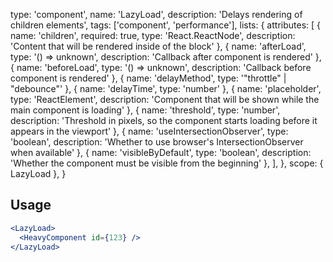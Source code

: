 
  type: 'component',
  name: 'LazyLoad',
  description: 'Delays rendering of children elements',
  tags: ['component', 'performance'],
  lists: {
    attributes: [
      { name: 'children', required: true, type: 'React.ReactNode', description: 'Content that will be rendered inside of the block' },
      { name: 'afterLoad', type: '() => unknown', description: 'Callback after component is rendered' },
      { name: 'beforeLoad', type: '() => unknown', description: 'Callback before component is rendered' },
      { name: 'delayMethod', type: '"throttle" | "debounce"' },
      { name: 'delayTime', type: 'number' },
      { name: 'placeholder', type: 'ReactElement', description: 'Component that will be shown while the main component is loading' },
      { name: 'threshold', type: 'number', description: 'Threshold in pixels, so the component starts loading before it appears in the viewport' },
      { name: 'useIntersectionObserver', type: 'boolean', description: 'Whether to use browser\'s IntersectionObserver when available' },
      { name: 'visibleByDefault', type: 'boolean', description: 'Whether the component must be visible from the beginning' },
    ],
  },
  scope: { LazyLoad },
}

## Usage

```jsx
<LazyLoad>
  <HeavyComponent id={123} />
</LazyLoad>
```
